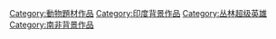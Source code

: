 {{Commonscat|The Jungle Book}}

[[Category:動物題材作品|Category:動物題材作品]]
[[Category:印度背景作品|Category:印度背景作品]]
[[Category:丛林超级英雄|Category:丛林超级英雄]]
[[Category:南非背景作品|Category:南非背景作品]]